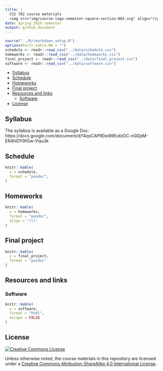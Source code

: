 ```yaml
---
title: |
  CSI 702 course materials
  <img src="img/course-logo-semester-square-section-003.svg" align="right" height=150>
date: Spring 2019 semester
output: github_document
---
```


```r
source("../R/rmarkdown_setup.R")
options(knitr.kable.NA = "")
schedule <- readr::read_csv("../data/schedule.csv")
homeworks <- readr::read_csv("../data/homeworks.csv")
final_project <- readr::read_csv("../data/final_project.csv")
software <- readr::read_csv("../data/software.csv")
```

*   [Syllabus](#syllabus)
*   [Schedule](#schedule)
*   [Homeworks](#homeworks)
*   [Final project](#final-project)
*   [Resources and links](#resources-and-links)
    *   [Software](#software)
*   [License](#license)

## Syllabus

The syllabus is available as a Google Doc: https://docs.google.com/document/d/14qsCAP9Dei89EobiOC-nGDpM-ER4hlDY9fGw-Ylau3k

## Schedule

```r
knitr::kable(
  x = schedule,
  format = "pandoc",
)
```

## Homeworks

```r
knitr::kable(
  x = homeworks,
  format = "pandoc",
  align = "rll"
)
```

## Final project

```r
knitr::kable(
  x = final_project,
  format = "pandoc"
)
```

## Resources and links

### Software

```r
knitr::kable(
  x = software,
  format = "html",
  escape = FALSE
)
```

## License

[![Creative Commons License][cc-by-sa-4-img]][cc-by-sa-4]

Unless otherwise noted, the course materials in this repository are licensed under a [Creative Commons Attribution-ShareAlike 4.0 International License][cc-by-sa-4].

[cc-by-sa-4]:                http://creativecommons.org/licenses/by-sa/4.0/
[cc-by-sa-4-img]:            https://i.creativecommons.org/l/by-sa/4.0/88x31.png
